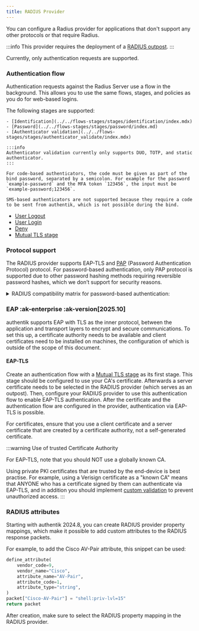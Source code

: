 ```yaml
---
title: RADIUS Provider
---
```



You can configure a Radius provider for applications that don't support any other protocols or that require Radius.

:::info
This provider requires the deployment of a [RADIUS outpost](../../outposts/index.mdx).
:::

Currently, only authentication requests are supported.

### Authentication flow

Authentication requests against the Radius Server use a flow in the background. This allows you to use the same flows, stages, and policies as you do for web-based logins.

The following stages are supported:

    - [Identification](../../flows-stages/stages/identification/index.mdx)
    - [Password](../../flows-stages/stages/password/index.md)
    - [Authenticator validation](../../flows-stages/stages/authenticator_validate/index.mdx)

    :::info
    Authenticator validation currently only supports DUO, TOTP, and static authenticator.
    :::

    For code-based authenticators, the code must be given as part of the bind password, separated by a semicolon. For example for the password `example-password` and the MFA token `123456`, the input must be `example-password;123456`.

    SMS-based authenticators are not supported because they require a code to be sent from authentik, which is not possible during the bind.

- [User Logout](../../flows-stages/stages/user_logout.md)
- [User Login](../../flows-stages/stages/user_login/index.md)
- [Deny](../../flows-stages/stages/deny.md)
- [Mutual TLS stage](../../flows-stages/stages/mtls/index.md)

### Protocol support

The RADIUS provider supports EAP-TLS and [PAP](https://en.wikipedia.org/wiki/Password_Authentication_Protocol) (Password Authentication Protocol) protocol. For password-based authentication, only PAP protocol is supported due to other password hashing methods requiring reversible password hashes, which we don’t support for security reasons.

<details>
  <summary>RADIUS compatibility matrix for password-based authentication:</summary>

This table represents the password-hash compatibillity with various RADIUS protocols.

<HashSupport />
</details>

### EAP :ak-enterprise :ak-version[2025.10]

authentik supports EAP with TLS as the inner protocol, between the application and transport layers to encrypt and secure communications. To set this up, a certificate authority needs to be available and client certificates need to be installed on machines, the configuration of which is outside of the scope of this document.

#### EAP-TLS

Create an authentication flow with a [Mutual TLS stage](../../flows-stages/stages/mtls/index.md) as its first stage. This stage should be configured to use your CA's certificate. Afterwards a server certificate needs to be selected in the RADIUS provider (which serves as an outpost). Then, configure your RADIUS provider to use this authentication flow to enable EAP-TLS authentication. After the certificate and the authentication flow are configured in the provider, authentication via EAP-TLS is possible.

For certificates, ensure that you use a client certificate and a server certificate that are created by a certificate authority, not a self-generated certificate.

:::warning Use of trusted Certificate Authority

For EAP-TLS, note that you should NOT use a globally known CA.

Using private PKI certificates that are trusted by the end-device is best practise. For example, using a Verisign certificate as a "known CA" means that ANYONE who has a certificate signed by them can authenticate via EAP-TLS, and in addition you should implement [custom validation](../../flows-stages/flow/context/index.mdx#auth_method-string) to prevent unauthorized access.
:::

### RADIUS attributes

Starting with authentik 2024.8, you can create RADIUS provider property mappings, which make it possible to add custom attributes to the RADIUS response packets.

For example, to add the Cisco AV-Pair attribute, this snippet can be used:

```python
define_attribute(
    vendor_code=9,
    vendor_name="Cisco",
    attribute_name="AV-Pair",
    attribute_code=1,
    attribute_type="string",
)
packet["Cisco-AV-Pair"] = "shell:priv-lvl=15"
return packet
```

After creation, make sure to select the RADIUS property mapping in the RADIUS provider.
